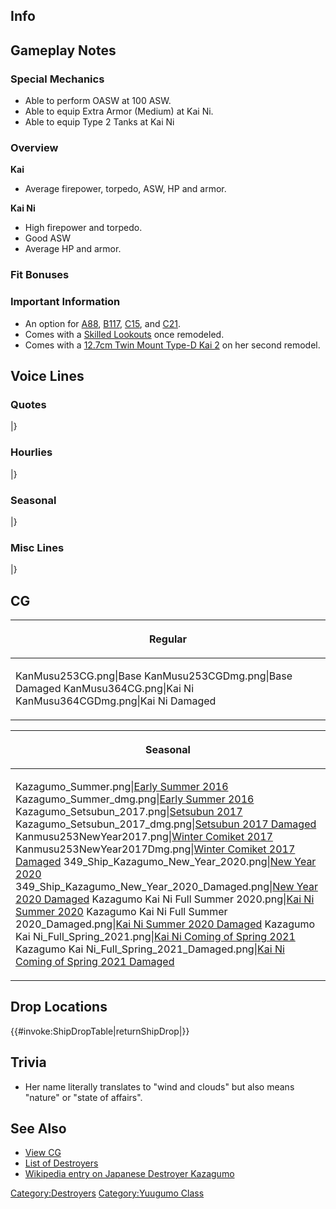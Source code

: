 ==Info==
{{KanmusuInfo|ID=253}}
{{KanmusuInfo|ID=253a}}
{{KanmusuInfo|ID=364}}

==Gameplay Notes==
===Special Mechanics===
* Able to perform OASW at 100 ASW.
* Able to equip Extra Armor (Medium) at Kai Ni.
* Able to equip Type 2 Tanks at Kai Ni

===Overview===
'''Kai'''
* Average firepower, torpedo, ASW, HP and armor.  

'''Kai Ni'''
* High firepower and torpedo.
* Good ASW
* Average HP and armor.

===Fit Bonuses===
{{:{{BASEPAGENAME}}/Equipment Bonuses}}
{{clear}}

===Important Information===
* An option for [[Quests#A88|A88]], [[Quests#B117|B117]], [[Quests#C15|C15]], and [[Quests#C21|C21]].
* Comes with a [[Skilled Lookouts]] once remodeled.
* Comes with a [[12.7cm Twin Mount Type-D Kai 2]] on her second remodel.

==Voice Lines==
===Quotes===
{{ShipquoteHeader}}
{{ShipquoteKai
|scenario = Introduction
|origin = 夕雲型駆逐艦、三番艦の風雲よ。そっか、貴方が提督なんだ。了解です。ご命令、どうぞ！
|translation = I'm the 3rd ship of the Yuugumo-class destroyers, Kazagumo. I see, you're the admiral. Roger that. Awaiting orders!
|audio = Kazagumo-Intro.ogg
}} 
{{ShipquoteKai
|scenario = Introduction
|kai2 = yes
|origin = 改夕雲型駆逐艦、風雲よ。提督、どうしたの？元気ないじゃない？大丈夫、風雲がいるから、一緒に行こう？
|translation = I'm the remodeled Yuugumo-class destroyer, Kazagumo. Admiral, what's wrong? You're not looking very well, are you? It'll be fine, I'll be right here so let's head out together alright?
|audio = KazagumoKai2-Intro.mp3
}} 
{{ShipquoteKai
|scenario = Library
|origin = 艦隊型駆逐艦、夕雲型駆逐艦の三番艦、風雲よ、よろしく。 
あのミッドウェーからソロモンまで、主戦場を駆けたのよ。 
運命の日の夜、燃える空母を見上げたの。龍の最期、忘れない。 
|translation = I'm a fleet destroyer and the 3rd ship of the Yuugumo-class destroyers, Kazagumo, nice to meet you. 
I've been in every major engagement from Midway to Solomon. 
On that fateful night, I looked upon the burning carriers. I won't forget the last moments of the Dragons.<ref>She was part of the escort for CarDiv2 and she witnessed Souryuu and Hiryuu being set ablaze by US bombers.</ref>
|audio = Kazagumo-Library.ogg
}}
{{ShipquoteKai
|scenario = Secretary 1
|origin = 提督、私…呼んだ?
|translation = Did you... call me, Admiral?
|audio = Kazagumo-Sec1.ogg
}}
{{ShipquoteKai
|scenario = Secretary 2
|origin = 風雲です。「ふううん」じゃないですよ。わかってます? なら、いいけど。
|translation = It's Kazagumo. Not "Fuu'un". Do you get it? That's good then.<ref>Her name is more commonly read as "Fuuun" and is used to refer to the wind and clouds, the elements or state of affairs.</ref>
|audio = Kazagumo-Sec2.ogg
}}
{{ShipquoteKai
|scenario = Secretary 2
|kai2 = yes
|origin = 風雲ですから、「ふううん」とか何？ぜったいわざと間違えてるよね。ん、違うの？うそだ。もう！
|translation = I said it's Kazagumo, what's with this "Fuu'un"? I'm sure you're getting it wrong on purpose. Hmm, you're not? Liar. Jeez!
|audio = KazagumoKai2-Sec2.mp3
}} 
{{ShipquoteKai
|scenario = Secretary 3
|origin = 何ですか、提督。過剰な整備は、私必要ありません。えっ、違うって? はい?
|translation = What is it, Admiral. I don't need excessive maintenance. Eh, that's not it? Huh?
|audio = Kazagumo-Sec3.ogg
}}
{{ShipquoteKai
|scenario = Secretary Idle
|origin = あれ？私の次の任務は？あれれ……あんなに忙しかったのに？提督、私は……あ、いいの？たまには、ゆっくり？……そ、そう……。
|translation = Oh? What's my next mission? Oh ho.... Are you that busy? Admiral, I... ah, is this alright? Can you take it easy once in a while? ... I-I see...
|audio = Kazagumo-SecIdle.ogg
}}
{{ShipquoteKai
|scenario = Secretary (Married)
|origin = どうしたの。しっかりしてよ。貴方が元気じゃないと、私も本気が出せないわ。そうそう、その顔がいいわ。その感じが好きよ。
|translation = What's wrong? Get it together. I can't get serious if you're not in a good mood. That's it, that's a good expression. I like this feeling.
|audio = Kazagumo-SecMarried.ogg
}}
{{ShipquoteKai
|scenario = Wedding
|origin = 何? 提督、こんなところに呼び出して、何か新しい任務でもあるの? えっ…新任務…って、これ…はめるの…えっ…私?
|translation = What is it? To call me to a place like this, Admiral; do you have a new mission for me? Eh...The new mission is... this... fits perfectly... eh... Me?.
|audio = Kazagumo-Wedding.ogg
}}
{{ShipquoteKai
|scenario = Player's Score
|origin = 何？情報を見るの？
|translation = What is it? You want to review the intelligence?
|audio = Kazagumo-PlayerScore.ogg
}}
{{ShipquoteKai
|scenario = Joining the Fleet
|origin = 夕雲型駆逐艦、風雲、出るわ。いい? 艦隊出撃！
|translation = Yuugumo-class destroyer, Kazagumo, heading out. All good? Fleet sortie! 
|audio = Kazagumo-JoinFleet.ogg
}}
{{ShipquoteKai
|scenario = Joining the Fleet
|kai2 = yes
|origin = 十戦隊、改夕雲型、風雲、出るわ！艦隊、出撃！ついてきて。
|translation = 10th Squadron, remodeled Yuugumo-class, Kazagumo, heading out! Fleet sortie! Follow me.
|audio = KazagumoKai2-JoinFleet.mp3
}} 
{{ShipquoteKai
|scenario = Equipment 1
|origin = いいじゃない！好きよ。
|translation = This isn't bad! I like it.
|audio = Kazagumo-Equip1.ogg
}}
{{ShipquoteKai
|scenario = Equipment 2
|origin = 何？魚雷？誘爆しないのがいいなぁ。
|translation = What? A Torpedo? It'd be good if it doesn't detonate.<ref>When she was torpedoed by the [https://en.wikipedia.org/wiki/USS_Hake_(SS-256) USS Hake], the torpedoes she had on board detonated and she sunk in 4 minutes.</ref>
|audio = Kazagumo-Equip2.ogg
}}
{{ShipquoteKai
|scenario = Equipment 3<ref>This line is shared with expedition selection, resource collection, instant repair and development.</ref>
|origin = まぁ…行けるかな！ 
|translation = Well...I can do it!
|audio = Kazagumo-Equip3.ogg
}}
{{ShipquoteKai
|scenario = Supply
|origin = 提督、補給ありがとう。また出るわ。
|translation = Thanks for the supplies, Admiral. I can head out again.
|audio = Kazagumo-Supply.ogg
}}
{{ShipquoteKai
|scenario = Docking (Minor)
|origin = ちょーっと汚れちゃった。
|translation = I got a bit dirty.
|audio = Kazagumo-DockMinor.ogg
}}
{{ShipquoteKai
|scenario = Docking (Major)
|origin = あー、もう。こんなんじゃ戦えない！少しお風呂に入るから、覗かないでね！
|translation = Ah, jeez. I can't fight like this! I'll be in the bath for a while, you better not peek!
|audio = Kazagumo-DockMajor.ogg
}}
{{ShipquoteKai
|scenario = Construction
|origin = 提督、新しい船が来たみたい。うん！
|translation = Looks like a new ship has arrived, Admiral. Yup!
|audio = Kazagumo-Construction.ogg
}}
{{ShipquoteKai
|scenario = Return from Sortie
|origin = 提督、艦隊戻りました。みんな、お疲れ様。
|translation = The fleet has returned, Admiral. Thanks for your hard work, everyone. 
|audio = Kazagumo-SortieReturn.ogg
}}
{{ShipquoteKai
|scenario = Starting a Sortie
|origin = 第１０駆逐艦出撃！ 旗艦この風雲が預かります、続いて！
|translation = 10th Destroyer Division sortie! Follow me, the flagship!
|audio = Kazagumo-SortieStart.ogg
}}
{{ShipquoteKai
|scenario = Starting a Sortie
|kai2 = yes
|origin = 第十駆逐隊旗艦、この風雲が預かります。抜錨よ。みんな、続いて！
|translation = I'll be acting as the 10th Destroyer Division's flagship. We're weighing anchor. Everyone, follow me!
|audio = KazagumoKai2-Sortie.mp3
}} 
{{ShipquoteKai
|scenario = Starting a Battle
|origin = みいつけた！艦隊、合戦用意、やるわよ。いい？
|translation = We've found them! Fleet, battle stations, we're going in. Ready?
|audio = Kazagumo-BattleStart.ogg
}}
{{ShipquoteKai
|scenario = Attack
|origin = 右舷敵艦に指向、撃ち方始め！
|translation = Enemy to starboard, open fire! 
|audio = Kazagumo-Attack.ogg
}}
{{ShipquoteKai
|scenario = Attack
|kai2 = yes
|origin = 風雲が見せたげるから。砲を左舷敵艦に指向。撃ち方、始め！撃て！
|translation = I'll have to show you what I'm made of. Target the guns at the enemy ships to port. Battle stations! Fire! 
|audio = KazagumoKai2-Attack.mp3
}} 
{{ShipquoteKai
|scenario = Night Battle Attack
|origin = やるじゃない、お返しよ。てぇ！
|translation = Not bad, I'll return the favour. Fire! 
|audio = Kazagumo-NightAttack.ogg
}}
{{ShipquoteKai
|scenario = Night Battle
|origin = 夜…か…　飛龍さん…　全艦、突撃！　夜戦っで敵を殲滅します！
|translation = Night... huh... Hiryuu-san... All ships, charge! Wipe out the enemy in night battle!
|audio = Kazagumo-NightBattle.ogg
}}
{{ShipquoteKai
|scenario = Night Battle
|kai2 = yes
|origin = 月か…飛龍さん……ううん、大丈夫。全艦突撃。本夜戦で敵を殲滅します。
|translation = The moon... Hiryuu... No, I'm fine. All ships, charge. We'll crush the enemy in this night battle!<ref>She and [[Makigumo]] rescued Hiryuu's survivors at the [https://en.wikipedia.org/wiki/Battle_of_Midway| Battle of Midway]</ref>
|audio = KazagumoKai2-NightBattle.mp3
}} 
{{ShipquoteKai
|scenario = MVP
|origin = えっ、私…この風雲の戦果が…そう…まあ、悪い気分じゃ…ない…かな！。
|translation = Eh, I'm... the highest achiever... that's... well, it's not a... bad... feeling!
|audio = Kazagumo-MVP.ogg
}} 
{{ShipquoteKai
|scenario = Minor Damage 1
|origin = やだっ、当ててくるじゃない！
|translation = No way, don't shoot over here! 
|audio = Kazagumo-MinorDamage1.ogg
}}
{{ShipquoteKai
|scenario = Minor Damage 2
|origin = も〜う。痛いじゃない！ でも、こんなの！
|translation = Jeez. It doesn't hurt at all! But, still!
|audio = Kazagumo-MinorDamage2.ogg
}}
{{ShipquoteKai
|scenario = Major Damage
|origin = えーっ。やられた。やだ〜、誘爆しないで！
|translation = Eh. They got me. No way, I won't explode!
|audio = Kazagumo-MajorDamage.ogg
}}
{{ShipquoteKai
|scenario = Sunk
|origin = まだ進むんだから。私、まだ行くんだから…まだ…まだ…
|translation = I'm still going forward. I, can still go on... not... yet...
|audio = Kazagumo-Sinking.ogg
}}
|}

===Hourlies===
{{ShipquoteHeader | type = hourly}}
{{ShipquoteKai
|scenario = 00:00 
|origin = 今日は、この風雲が時報任務を担当するわ！……なぁに、その顔？まさか不満なのぉ！？
|translation = I'll be in charge of the time announcements today! ...What's with that look? Got a problem with that!?
|audio = Kazagumo-0000.ogg
}}
{{ShipquoteKai
|scenario = 01:00 
|origin = あー、そぅお？なら、いいけど……。提督！今、ちょうどマルヒトマルマルよ！
|translation = Ah, is that so? That's fine then... Admiral! It just turned 0100!
|audio = Kazagumo-0100.ogg
}}
{{ShipquoteKai
|scenario = 02:00 
|origin = マルフタマルマルです。ふむ、こんなとこね♪問題ないでしょう？
|translation = It's 0200. Humph... Just like that♪ No problem right?
|audio = Kazagumo-0200.ogg
}}
{{ShipquoteKai
|scenario = 03:00 
|origin = マルサンマルマルよ、提督。何？姉さんの話？夕雲姉さんの……？何！？好きなの！？
|translation = It's 0300, Admiral. What is it? About my sister? About Yuugumo nee-san...? What!? Do you like her!?
|audio = Kazagumo-0300.ogg
}}
{{ShipquoteKai
|scenario = 04:00 
|origin = 提督、マルヨンマルマルよ。違うんだ……ならいいけど。えっ、まさか、巻雲姉のほう？
|translation = It's 0400, Admiral. So it's not her... that's fine then. Eh, you can't mean Makigumo-nee?
|audio = Kazagumo-0400.ogg
}}
{{ShipquoteKai
|scenario = 05:00 
|origin = マルゴオマルマルよ。あー、そう？それも違うんだ。まぁ、いいけど…じゃあ、何が聞きたいの？
|translation = It's 0500. Ah, is that so? Not her either. Well, that's fine then... So, what did you want to know?
|audio = Kazagumo-0500.ogg
}}
{{ShipquoteKai
|scenario = 06:00 
|origin = 提督とよくわかんない話してたら、朝になっちゃったわ。マルロク……マルマルよ。
|translation = Because you were being so confusing, I didn't realise it was already morning Admiral. It's 06...00.
|audio = Kazagumo-0600.ogg
}}
{{ShipquoteKai
|scenario = 07:00 
|origin = マルナナマルマルよ、提督。私、朝ごはん用意してあげよっか？大丈夫！まかせて！こう見えても……っぎゃ！あっ……大丈夫！
|translation = It's 0700, Admiral. Would you like me to make breakfast? Alright! Leave it to me! I might not look it... Argh! Ah... I'm fine. 
|audio = Kazagumo-0700.ogg
}}
{{ShipquoteKai
|scenario = 08:00 
|origin = 提督、マルハチマルマルよ。ごめーん、ちょーっと手間取ったけど、朝ごはん用意できたわ！どうぞ！おかわりもあるからっ！
|translation = It's 0800, Admiral. Sorry that took a bit longer than I expected, but breakfast is ready! Help yourself! There's enough for second helpings too~!
|audio = Kazagumo-0800.ogg
}}
{{ShipquoteKai
|scenario = 09:00 
|origin = マルキュウマルマルよ。提督、何？あっ、この指？大丈夫、たいしたことないからっ！救急箱って……大袈裟だからっ！提督ってばぁ……。
|translation = It's 0900. What is it, Admiral? Ah, my finger? I'm fine, it's nothing~! A first-aid kit... you're fussing too much~! Oh Admiral...
|audio = Kazagumo-0900.ogg
}}
{{ShipquoteKai
|scenario = 10:00 
|origin = 提督、ヒトマルマルマルよ。もうこんな時間…えぇと出撃艦隊と…あっ！遠征も…ちょ、ちょっとぉ…
|translation = It's 1000 Admiral. It's already this time... Ummm, the sortie fleet is... Ah! Expeditions are... Wa, wait...
|audio = Kazagumo-1000.ogg
}}
{{ShipquoteKai
|scenario = 11:00 
|origin = ヒトヒトマルマルよ。提督、もうお昼ね。お昼はどうする？間宮さんかな？
|translation = It's 1100. It's almost lunchtime, Admiral. What do you want for lunch? How about going to Mamiya's?
|audio = Kazagumo-1100.ogg
}}
{{ShipquoteKai
|scenario = 12:00 
|origin = ハムッ、ハムハム……、提督、ヒトフタマルマルよ。ハム……ハムハム……間宮さんでのお昼は、やっぱりカレーよねー。おいしいわぁー。ハムッ、ハムハムハムハム……。
|translation = *Om nom nom*... It's 1200, Admiral. *Om nom nom*... You definitely got to have curry for lunch at Mamiya's. It's delicious. *Om nom nom nom*
|audio = Kazagumo-1200.ogg
}}
{{ShipquoteKai
|scenario = 13:00 
|origin = 提督、ヒトサンマルマ……ん？秋雲？どうしたの？デッサンモデル？やぁよ！別の人でやってよ！
|translation = Admiral, 1300... Hmm? Akigumo? What's wrong? A model for drawing? No way! Find someone else!
|audio = Kazagumo-1300.ogg
}}
{{ShipquoteKai
|scenario = 14:00 
|origin = ヒトヨンマルマルよ。提督。ふぅ…やっと…秋雲…撒いたし、しつっこいの…彼女…
|translation = It's 1400. Admiral *whew*... I finally... got rid of... Akigumo, she's so... persistent...
|audio = Kazagumo-1400.ogg
}}
{{ShipquoteKai
|scenario = 15:00 
|origin = 提督。ヒトゴオマルマルよ。秋雲…あ、悪い子じゃないのよ！むしろ…あ、んー違う。ちょおっと…迷惑…
|translation = It's 1500, Admiral. Akigumo is... Ah, she's not a bad girl! She's just... Ah, no. She's just a bit... annoying...
|audio = Kazagumo-1500.ogg
}}
{{ShipquoteKai
|scenario = 16:00 
|origin = 提督、ヒトロク……あ、翔鶴さん。お疲れ様です！瑞鶴さん？いえ、こちらにはいらっしゃっていませんけど……。
|translation = Admiral, it's 16... Ah, Shoukaku-san. Thanks for your hard work! Zuikaku-san? No, she hasn't come by here...
|audio = Kazagumo-1600.ogg
}}
{{ShipquoteKai
|scenario = 17:00 
|origin = ヒトナナマルマルよ、提督。夕日が綺麗ねぇ……。そろそろ戻りましょう。
|translation = It's 1700, Admiral. The sunset is beautiful... Let's head back soon.
|audio = Kazagumo-1700.ogg
}}
{{ShipquoteKai
|scenario = 18:00 
|origin = 提督、ヒトハチマルマル。晩ごはんは私がっ……！えっ、べ、別に……悲壮の覚悟とかじゃないし……ちゃんと作れるから、ホントよっ！
|translation = It's 1800, Admiral. I'll make dinner...! Eh, I-I don't mind... I'm not doing this reluctantly... I really want to, I really do!
|audio = Kazagumo-1800.ogg
}}
{{ShipquoteKai
|scenario = 19:00 
|origin = ヒトキュウマルマル。結局、提督に作ってもらっちゃったぁ……。いただきます。ふあぁ、おいしい！えっ、これもっ！ど、どうしてぇ？
|translation = 1900. You ended up making dinner in the end, Admiral... Thanks for the meal. Whoa, it's delicious! Eh, this too~! Ho-how?
|audio = Kazagumo-1900.ogg
}}
{{ShipquoteKai
|scenario = 20:00 
|origin = フタマルマルマルです。提督、料理できたんだ。しかも……上手。どこで習ったの？えっ？学生時代？そうなんだぁ……。
|translation = 2000. You really can cook, Admiral. And you're... good too. Where did you learn how? Eh? When you were at the academy? I see...
|audio = Kazagumo-2000.ogg
}}
{{ShipquoteKai
|scenario = 21:00 
|origin = 提督、フタヒトマルマルよ。川内さん？んーん、新しい十戦隊の旗艦は矢矧さんです。こないだご挨拶したの。うふふっ。
|translation = It's 2100, Admiral. Sendai-san? No, the new flagship of the 10th Squadron is Yahagi-san. I greeted her the other day. Ufufu~ <ref>Yahagi was the last flagship of the 10th Squadron.</ref>
|audio = Kazagumo-2100.ogg
}}
{{ShipquoteKai
|scenario = 22:00 
|origin = フタフタマルマルよ、提督。今日も疲れたねぇ。お疲れ様。私？私は大丈夫。こうみえても十戦隊で結構頑張ってきたし。
|translation = It's 2200, Admiral. Today was tiring too. Thanks for your hard wokr. Me? I'm fine. I might not look it, but I worked hard in the 10th Squadron.
|audio = Kazagumo-2200.ogg
}}
{{ShipquoteKai
|scenario = 23:00 
|origin = 提督、フタサンマルマルよ。はいっ！お茶をどうぞ！えっ？お茶くらいいれられるからっ！なんだと思ってるの！もぉ……おやすみ！
|translation = It's 2300, Admiral. Yes! Have some tea! Eh? Even I can serve tea! What do you expect! Jeez... good night!
|audio = Kazagumo-2300.ogg
}}
|} <references/>

{{clear}}

===Seasonal===
{{SeasonalHeaderOld}}
{{SeasonalQuote
|scenario = [[Seasonal/Early_Autumn_2015_Seasonal_Update|Early Autumn 2015]]
|origin = 少し肌寒くなって来たわね。秋かぁ。お芋。焼き芋食べたいわね。ねぇ、秋雲？
|translation =	It’s gotten a bit chilly. It’s autumn. I want to eat some roasted sweet potatoes. How about it, Akigumo?
|audio = Kazagumo_Early_Autumn2015.ogg
|notes =
}}
{{SeasonalQuote
|scenario = [[Seasonal/Christmas_2015|Christmas 2015]]
|origin = メリークリスマス、提督！楽しいねぇ。今日は少しお酒飲んじゃおっかなぁ。あぁ…ダメ？
|translation =	Merry Christmas, Admiral! It’s so fun. I wonder if I can have a little alcohol today. Ah… I can’t?
|audio = Kazagumo_Christmas_2015_Sec1.ogg
|notes =
}}
{{SeasonalQuote
|scenario = [[Seasonal/End_of_Year_2015|End of Year 2015]]
|origin = 十戦隊、大掃除任務ね！了解！私は掃き掃除戦隊を指揮するは！秋雲？あぁ、逃げた。
|translation =	A spring cleaning mission for DesRon10! Roger! We’ll be in charge of the sweeping group! Akigumo? Ah, she ran.
|audio = Kazagumo_Year_End_2015_Sec1.ogg
|notes = 
}}
{{SeasonalQuote
|scenario = [[Seasonal/New_Year_2016|New Year 2016]]
|origin = 提督、あけましておめでとう！今年も十戦隊と風雲、よろしくね！さあ、行こうっ！
|translation =	Happy New Year, Admiral! Please take care of us in DesRon10 this year too! Now, let’s go!
|audio = Kazagumo_New_Years_2016_Sec1.ogg
|notes = 
}}
{{SeasonalQuote
|scenario = [[Seasonal/Setsubun_2016|Setsubun 2016]]
|origin = 節分か…秋雲、鬼のお面描いてるんだ？上手いわね…って、それ私！？なんでぇ！？
|translation =	It’s Setsubun… You’re drawing the Oni masks, Akigumo? They’re good… Wait, that’s me!? Why!?
|audio = Kazagumo_Setsubun_2016_Sec1.ogg
|notes = 
}}
{{SeasonalQuote
|scenario = [[Seasonal/Valentine%27s_Day_2016|Valentine’s Day 2016]]
|origin = 提督！あの…そのね、これ、あげるわ。あぁ、いいから。後で開けて、いいから！
|translation =	Admiral! Umm… Yeah, this is for you. Ah, it’s fine. It’s fine for you to open it later!
|audio = Kazagumo_Valentine_Sec1.ogg
|notes = 
}}
{{SeasonalQuote
|scenario = [[Seasonal/White_Day_2016|White Day 2016]]
|origin = えぇ、これ、私にくれるの？わぁ～…あ、ありがと。いいの？返さないよ？
|translation =	Eh, you’re giving this to me? Wow… Th-thank you. This is fine right? I won’t give it back you know?
|audio = Kazagumo_White_Day_2016.ogg
|notes = 
}}
{{SeasonalQuote
|scenario = [[Seasonal/Coming_of_Spring_2016|Spring 2016]]
|origin = 春は好きよ。なんかこのふわっと気持ちいい感じが好き。提督は春が嫌い？そう？ならいいけど。うんへんへん。
|translation =	I like spring. I kinda like this floaty feeling. Do you dislike spring, Admiral? Really? That’s good. Yup, yup.
|audio = Kazagumo_Spring_2016_Sec1.mp3
|notes = 
}}
{{SeasonalQuote
|scenario = [[Seasonal/Third_Anniversary|3rd Anniversary]]
|origin = 提督、三周年ですって？言ってよ、先に！私、お祝いとか用意してないし、もうぅ。
|translation =	It’s the 3rd Anniversary, Admiral? Tell me that first! I haven’t made preparations for the celebrations, jeez.
|audio = Kazagumo_3rd_Anniversary_Sec1.mp3
|notes = 
}}
{{SeasonalQuote
|scenario = [[Seasonal/Rainy_Season_2016|Rainy Season 2016]]
|origin = この季節は、あまり好きじゃない。なんか、心が沈んでいく気がする…なんだろ。
|translation =	I don’t really like this time of year. I just kind of get a sinking feeling… I wonder why.<ref>She was sunk on 1944/06/08.</ref>
|audio = Kazagumo_Rainy_Season_2016_Sec1.mp3
|notes = 
}}
{{SeasonalQuote
|scenario = [[Seasonal/Early_Summer_2016|Early Summer 2016]]
|origin = 暑くなってきたぁ……。十駆のみんな、今年は水着どうするんだろう？ 私、どうしよう……？
|translation =	It’s getting hotter… What do the rest of you in DesDiv10 think we should do about swimsuits this year? What should I do…?
|audio = Kazagumo_Early_Summer_Sec1_2016.ogg
|notes = Secretary 1
}}
{{SeasonalQuote
|scenario = [[Seasonal/Early_Summer_2016|Early Summer 2016]]
|origin = 買っちゃった……。ちょーっと恥ずかしいけど、夏だから、いいよね？…あぁ、秋雲、何描いてんの？見せて！？こらぁ！
|translation =	I bought one… It’s kinda embarrassing but it’s fine since it’s summer right? …Ah, what are you drawing, Akigumo? Show it to me!? Hey!
|audio = Kazagumo_Early_Summer_Sec2_2016.ogg
|notes = Secretary 2
}}
{{SeasonalQuote
|scenario = [[Seasonal/Winter_2017|Winter 2017]]
|origin = うぅ…最近寒ぃ。わたし、冬は少し苦手。なんか、上着とか着よっかな。提督、聞いてる？
|translation =	Urgh… It’s coooold. I don’t really like winter. I should put a coat on or something. Are you listening, Admiral?
|audio = Kazagumo_Winter_2017.mp3
|notes = 
}}
{{SeasonalQuote
|scenario = [[Seasonal/Fourth_Anniversary|4th Anniversary]]
|origin = 提督、四周年ですって！？先に言ってよぉ、もう。今年もお祝い用意してないぃ、はぁ……。
|translation =	It’s the 4th Anniversary, Admiral!? Tell me that sooner, jeez. I haven’t made any preparations for celebrating, *sigh*…
|audio = Kazagumo_4th_Anniversary_Sec1_2017.mp3
|notes = 
}}
{{SeasonalQuote
|scenario = [[Seasonal/Fifth_Anniversary|5th Anniversary]]
|origin = 提督、いやだ、今日は記念日じゃないの？さっきに行ってよ！私何も用してない！|translation =	Oh no, isn’t today a special day, Commander? Tell me sooner! I haven’t done anything yet!
|audio = Kazagumo_5th_Anniversary_Sec1.mp3
|notes = 
}}
{{SeasonalQuote
|scenario = [[Seasonal/Saury_2018|Saury 2018]]
|origin = 夕雲姉さん、巻雲姉さん、了解です。風雲、鎮守府秋刀魚祭り、参加準備に努めます！
|translation =	Yuugumo, Makigumo; roger that. I'll do my best to prepare to participate in the Naval Base Saury Festival!
|audio = Kazagumo_Sec1_Saury_2018.mp3
|notes = 
}}
{{SeasonalQuote
|scenario = [[Seasonal/Sixth_Anniversary|6th Anniversary]]
|origin = 提督、六周年ですって！？言ってよさきに。私にお祝いとか用意してないし…ん、もう、言ってよね！
|translation =	Admiral, is it the 6th Anniversary? Tell me that earlier. I haven't made any preparations for celebrating... Ngh, jeez, you need to let me know!
|audio = Kazagumo_6th_Anniversary_Sec2.mp3
|notes = Secretary 2
}}
|}<references/>

{{clear}}

===Misc Lines===
{{SeasonalHeaderOld}}
{{SeasonalQuote
|scenario = [[Fall 2019 Event]]
|origin = 秋雲？もう…ちゃんとやってよね？
|translation =	Akigumo? Jeez... Make sure you do this properly alright?
|audio = Ship_Voice_Kazagumo_Kai_Ni_Fall_2019_Event_Friend_Fleet_1.mp3
|notes = Kai Ni Friend Fleet 1
}}
{{SeasonalQuote
|scenario = [[Fall 2019 Event]]
|origin = 第十駆逐隊、推参。秋雲、いい？夕雲姉、巻雲姉、よろしくおねがいします。
|translation =	Destroyer Division 10, reporting in. Akigumo, ready? Yuugumo, Makigumo, let's do this.
|audio = Ship_Voice_Kazagumo_Kai_Ni_Fall_2019_Event_Friend_Fleet_2.mp3
|notes = Kai Ni Friend Fleet 2
}}
{{SeasonalQuote
|scenario = [[Winter_2019_Event#Friend_Fleet_Voice_Lines|Winter 2019 Event]]
|origin = 第十駆逐隊、推参！秋雲、いい？夕雲ねえ、巻雲ねえ、よろしくおねがいします！
|translation =	The 10th Destroyer Divison has arrived! Akigumo, ready? Yuugumo-nee, Makigumo-nee; let's do this!
|audio = KazagumoKai-Friend_Fleet_1.mp3
|notes = Friend Fleet 1
}}
|}<references/>

{{clear}}

==CG==
{| class="mw-collapsible mw-collapsed wikitable" style="width: 100%;"
!Regular
|-
|<gallery>
KanMusu253CG.png|Base
KanMusu253CGDmg.png|Base Damaged
KanMusu364CG.png|Kai Ni
KanMusu364CGDmg.png|Kai Ni Damaged
</gallery>
|}

{| class="mw-collapsible mw-collapsed wikitable" style="width: 100%;"
!Seasonal
|-
|<gallery>
Kazagumo_Summer.png|[[Seasonal/Early_Summer_2016|Early Summer 2016]]
Kazagumo_Summer_dmg.png|[[Seasonal/Early_Summer_2016|Early Summer 2016]]
Kazagumo_Setsubun_2017.png|[[Seasonal/Setsubun_2017|Setsubun 2017]]
Kazagumo_Setsubun_2017_dmg.png|[[Seasonal/Setsubun_2017|Setsubun 2017 Damaged]]
Kanmusu253NewYear2017.png|[[Seasonal/End_of_Year_2017|Winter Comiket 2017]]
Kanmusu253NewYear2017Dmg.png|[[Seasonal/End_of_Year_2017|Winter Comiket 2017 Damaged]]
349_Ship_Kazagumo_New_Year_2020.png|[[Seasonal/New_Year_2020|New Year 2020]]
349_Ship_Kazagumo_New_Year_2020_Damaged.png|[[Seasonal/New_Year_2020|New Year 2020 Damaged]]
Kazagumo Kai Ni Full Summer 2020.png|[[Seasonal/Summer_2020|Kai Ni Summer 2020]]
Kazagumo Kai Ni Full Summer 2020_Damaged.png|[[Seasonal/Summer_2020|Kai Ni Summer 2020 Damaged]]
Kazagumo Kai Ni_Full_Spring_2021.png|[[Seasonal/Coming_of_Spring_2021|Kai Ni Coming of Spring 2021]]
Kazagumo Kai Ni_Full_Spring_2021_Damaged.png|[[Seasonal/Coming_of_Spring_2021|Kai Ni Coming of Spring 2021 Damaged]]
</gallery>
|}

== Drop Locations ==
{{#invoke:ShipDropTable|returnShipDrop|{{PAGENAME}}}}

==Trivia==
*Her name literally translates to "wind and clouds" but also means "nature" or "state of affairs".

==See Also==
*[[{{PAGENAME}}/Gallery|View {{PAGENAME}} CG]]
*[[EliteDD|List of Destroyers]]
*[[:Wikipedia:Japanese_destroyer_Kazagumo|Wikipedia entry on Japanese Destroyer Kazagumo]]
{{Shiplist}}
[[Category:Destroyers]]
[[Category:Yuugumo Class]]